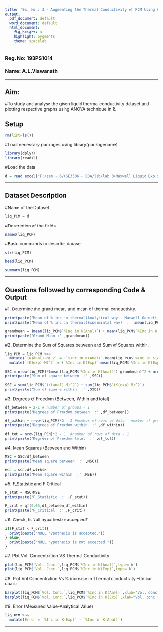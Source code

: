 ---
title: 'Ex. No : 3 - Augmenting the Thermal Conductivity of PCM Using CuO Nanoparticle'
output:
  pdf_document: default
  word_document: default
  html_document:
    fig_height: 4
    highlight: pygments
    theme: spacelab
---
### Reg. No: 19BPS1014

### Name:  A.L.Viswanath

* * *
## Aim:

#To study and analyse the given liquid thermal conductivity dataset and plotting respective graphs using ANOVA technique in R.

## Setup
```{r}
rm(list=ls())
```

#Load necessary packages using library(packagename)
```{r}
library(dplyr)
library(readxl)
```

#Load the data
```{r}
d = read_excel("F:/sem - 6/CSE3506 - EDA/lab/lab 3/Maxwell_Liquid_Exp.xlsx",col_names = TRUE)
```


* * *

## Dataset Description

#Name of the Dataset
```{r}
liq_PCM = d
```


#Description of the fields
```{r}
names(liq_PCM)
```


#Basic commands to describe dataset
```{r}
str(liq_PCM)
```

```{r}
head(liq_PCM)
```

```{r}
summary(liq_PCM)
```

* * *

## Questions followed by corresponding Code & Output

#1. Determine the grand mean, and mean of thermal conductivity.
```{r}
print(paste('Mean of % inc in thermal(Analytical way - Maxwell Garnett)  :' ,mean(liq_PCM$`%Inc in K(Anal)`)))
print(paste('Mean of % inc in thermal(Expermintal way)  :' ,mean(liq_PCM$`%Inc in K(Exp)`)))

grandmean = (mean(liq_PCM$`%Inc in K(Anal)`) + mean(liq_PCM$`%Inc in K(Exp)`))/2
print(paste('Grand Mean :' ,grandmean))
```

#2. Determine the Sum of Squares between and Sum of Squares within.
```{r}
liq_PCM = liq_PCM %>%
  mutate(`(K(anal)-M)^2` = (`%Inc in K(Anal)`-mean(liq_PCM$`%Inc in K(Anal)`))^2) %>%
  mutate(`(K(exp)-M)^2` = (`%Inc in K(Exp)`-mean(liq_PCM$`%Inc in K(Exp)`))^2)

SSC = nrow(liq_PCM)*(mean(liq_PCM$`%Inc in K(Anal)`)-grandmean)^2 + nrow(liq_PCM)*(mean(liq_PCM$`%Inc in K(Exp)`)-grandmean)^2
print(paste('Sum of square between  :' ,SSC))

SSE = sum(liq_PCM$`(K(anal)-M)^2`) + sum(liq_PCM$`(K(exp)-M)^2`)
print(paste('Sum of square within  :' ,SSE))
```

#3. Degrees of Freedom (Between, Within and total)
```{r}
df_between = 2-1 # number of groups - 1 
print(paste('Degrees of Freedom between  :' ,df_between))

df_within = nrow(liq_PCM)*2 - 2 #number of rows of data - number of groups
print(paste('Degrees of Freedom within  :' ,df_within))

df_tot = nrow(liq_PCM)*2 - 1  #number of rows of data - 1
print(paste('Degrees of Freedom total  :' ,df_tot))
```

#4. Mean Squares (Between and Within)
```{r}
MSC = SSC/df_between
print(paste('Mean square between  :' ,MSC))

MSE = SSE/df_within
print(paste('Mean square within  :' ,MSE))
```

#5. F_Statistic and F Critical
```{r}
F_stat = MSC/MSE
print(paste('F_Statistic  :' ,F_stat))

F_crit = qf(0.05,df_between,df_within)
print(paste('F_Critical  :' ,F_crit))
```

#6. Check, Is Null hypothesize accepted?
```{r}
if(F_stat < F_crit){
  print(paste("NULL hypothesis is accepted."))
} else{
  print(paste("NULL hypothesis is not accepted."))
}
```

#7. Plot Vol. Concentration VS Thermal Conductivity
```{r}
plot(liq_PCM$`Vol. Conc.`,liq_PCM$`%Inc in K(Anal)`,type='b')
plot(liq_PCM$`Vol. Conc.`,liq_PCM$`%Inc in K(Exp)`,type='b')
```

#8. Plot Vol Concentration Vs % increase in Thermal conductivity –(In bar chart)
```{r}
barplot(liq_PCM$`Vol. Conc.`,liq_PCM$`%Inc in K(Anal)`,xlab="Vol. conc.",ylab="% inc in K(Anal)")
barplot(liq_PCM$`Vol. Conc.`,liq_PCM$`%Inc in K(Exp)`,xlab="Vol. conc.",ylab="% inc in K(Exp)")
```

#9. Error (Measured Value-Analytical Value)
```{r}
liq_PCM %>%
  mutate(Error = `%Inc in K(Exp)` - `%Inc in K(Anal)`)
```

* * *

